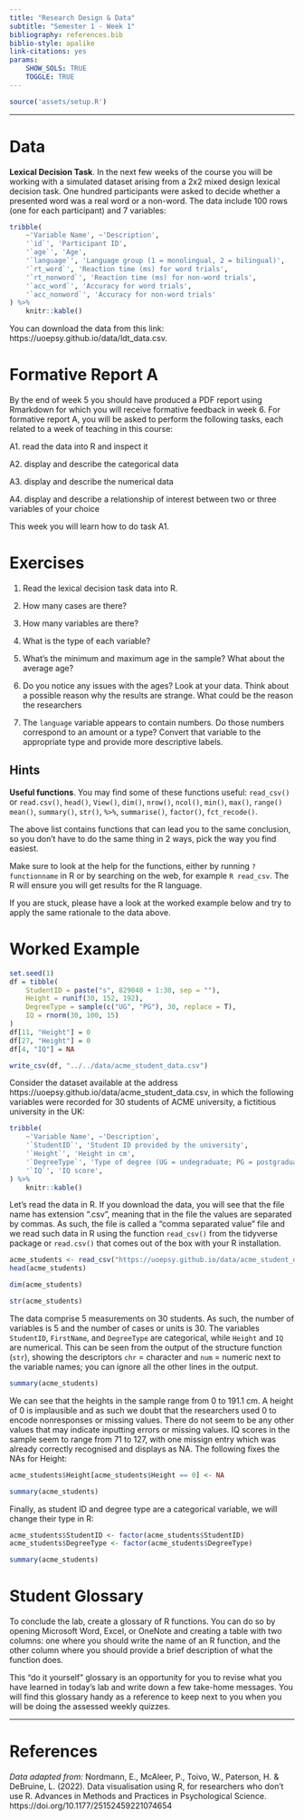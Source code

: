 ```yaml
---
title: "Research Design & Data"
subtitle: "Semester 1 - Week 1"
bibliography: references.bib
biblio-style: apalike
link-citations: yes
params: 
    SHOW_SOLS: TRUE
    TOGGLE: TRUE
---
```


```r
source('assets/setup.R')
```

---

# Data

**Lexical Decision Task**. In the next few weeks of the course you will be working with a simulated dataset arising from a 2x2 mixed design lexical decision task. One hundred participants were asked to decide whether a presented word was a real word or a non-word. The data include 100 rows (one for each participant) and 7 variables:

```r
tribble(
    ~'Variable Name', ~'Description',
    '`id`', 'Participant ID',
    '`age`', 'Age',
    '`language`', 'Language group (1 = monolingual, 2 = bilingual)',
    '`rt_word`', 'Reaction time (ms) for word trials',
    '`rt_nonword`', 'Reaction time (ms) for non-word trials',
    '`acc_word`', 'Accuracy for word trials',
    '`acc_nonword`', 'Accuracy for non-word trials'
) %>% 
    knitr::kable()
```

You can download the data from this link: https://uoepsy.github.io/data/ldt_data.csv.


# Formative Report A

By the end of week 5 you should have produced a PDF report using Rmarkdown for which you will receive formative feedback in week 6. For formative report A, you will be asked to perform the following tasks, each related to a week of teaching in this course:

A1. read the data into R and inspect it

A2. display and describe the categorical data

A3. display and describe the numerical data

A4. display and describe a relationship of interest between two or three variables of your choice

This week you will learn how to do task A1.


# Exercises

1. Read the lexical decision task data into R.

1. How many cases are there? 

1. How many variables are there? 

1. What is the type of each variable?

1. What's the minimum and maximum age in the sample? What about the average age?

1. Do you notice any issues with the ages? Look at your data. Think about a possible reason why the results are strange. What could be the reason the researchers 

1. The `language` variable appears to contain numbers. Do those numbers correspond to an amount or a type? Convert that variable to the appropriate type and provide more descriptive labels.


## Hints

__Useful functions__. You may find some of these functions useful: `read_csv()` or `read.csv()`, `head()`, `View()`, `dim()`, `nrow()`, `ncol()`, `min()`, `max()`, `range()` `mean()`, `summary()`, `str()`, `%>%`, `summarise()`, `factor()`, `fct_recode()`.

The above list contains functions that can lead you to the same conclusion, so you don't have to do the same thing in 2 ways, pick the way you find easiest.

Make sure to look at the help for the functions, either by running `?functionname` in R or by searching on the web, for example `R read_csv`. The R will ensure you will get results for the R language.

If you are stuck, please have a look at the worked example below and try to apply the same rationale to the data above.


# Worked Example

```r
set.seed(1)
df = tibble(
    StudentID = paste("s", 829040 + 1:30, sep = ""),
    Height = runif(30, 152, 192), 
    DegreeType = sample(c("UG", "PG"), 30, replace = T),
    IQ = rnorm(30, 100, 15)
)
df[11, "Height"] = 0
df[27, "Height"] = 0
df[4, "IQ"] = NA

write_csv(df, "../../data/acme_student_data.csv")
```

Consider the dataset available at the address https://uoepsy.github.io/data/acme_student_data.csv, in which the following variables were recorded for 30 students of ACME university, a fictitious university in the UK:

```r
tribble(
    ~'Variable Name', ~'Description',
    '`StudentID`', 'Student ID provided by the university',
    '`Height`', 'Height in cm',
    '`DegreeType`', 'Type of degree (UG = undegraduate; PG = postgraduate)',
    '`IQ`', 'IQ score',
) %>% 
    knitr::kable()
```

Let's read the data in R. If you download the data, you will see that the file name has extension ".csv", meaning that in the file the values are separated by commas. As such, the file is called a "comma separated value" file and we read such data in R using the function `read_csv()` from the tidyverse package or `read.csv()` that comes out of the box with your R installation.

```r
acme_students <- read_csv("https://uoepsy.github.io/data/acme_student_data.csv")
head(acme_students)
```

```r
dim(acme_students)
```

```r
str(acme_students)
```

The data comprise 5 measurements on 30 students. As such, the number of variables is 5 and the number of cases or units is 30. The variables `StudentID`, `FirstName`, and `DegreeType` are categorical, while `Height` and `IQ` are numerical. This can be seen from the output of the structure function (`str`), showing the descriptors `chr` = character and `num` = numeric next to the variable names; you can ignore all the other lines in the output.

```r
summary(acme_students)
```


We can see that the heights in the sample range from 0 to 191.1 cm. A height of 0 is implausible and as such we doubt that the researchers used 0 to encode nonresponses or missing values. There do not seem to be any other values that may indicate inputting errors or missing values.
IQ scores in the sample seem to range from 71 to 127, with one missign entry which was already correctly recognised and displays as NA. The following fixes the NAs for Height:

```r
acme_students$Height[acme_students$Height == 0] <- NA
```

```r
summary(acme_students)
```

Finally, as student ID and degree type are a categorical variable, we will change their type in R:

```r
acme_students$StudentID <- factor(acme_students$StudentID)
acme_students$DegreeType <- factor(acme_students$DegreeType)
```

```r
summary(acme_students)
```


# Student Glossary

To conclude the lab, create a glossary of R functions. You can do so by opening Microsoft Word, Excel, or OneNote and creating a table with two columns: one where you should write the name of an R function, and the other column where you should provide a brief description of what the function does.

This "do it yourself" glossary is an opportunity for you to revise what you have learned in today's lab and write down a few take-home messages. You will find this glossary handy as a reference to keep next to you when you will be doing the assessed weekly quizzes.



---

# References

_Data adapted from:_ Nordmann, E., McAleer, P., Toivo, W., Paterson, H. & DeBruine, L. (2022). Data visualisation using R, for researchers who don't use R. Advances in Methods and Practices in Psychological Science. https://doi.org/10.1177/25152459221074654



<!-- Page style -->

<div class="tocify-extend-page" data-unique="tocify-extend-page" style="height: 0;"></div>
